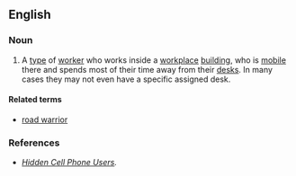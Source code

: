 ==English==

===Noun===
{{en-noun|head=[[corridor]] [[warrior]]}}

# {{slang|business}} A [[type]] of [[worker]] who works inside a [[workplace]] [[building]], who is [[mobile]] there and spends most of their time away from their [[desk]]s. In many cases they may not even have a specific assigned desk.

====Related terms====
* [[road warrior]]

===References===
* ''[http://www.voicecon.com/enews/2007/07/24/issue-183-hidden-cellphone-users/ Hidden Cell Phone Users].''